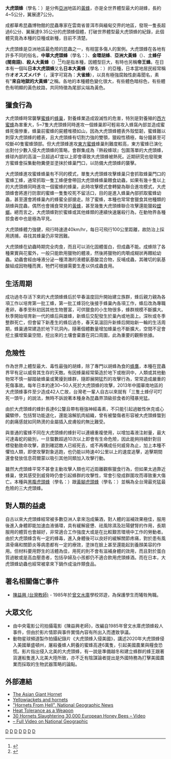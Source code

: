 {{Speciesbox
| taxon = Vespa mandarinia
| image = Vespa mandarinia.jpg
| binomial_authority = [[Frederick_Smith_(entomologist)|Smith]], 1852
}}
'''大虎頭蜂'''（學名：{{lang|la|''Vespa mandarinia''}}）是分佈[[亞洲|亞洲]]地區的[[黃蜂|黃蜂]]，亦是全世界體型最大的胡蜂，長約4~5公分，翼展達7公分。

成都華希昆蟲博物館的昆蟲專家在雲南省普洱市與緬甸交界的地區，發現一隻長超過6公分、翼展達9.35公分的虎頭蜂個體，打破世界體型最大虎頭蜂的紀錄，此個體究竟為本種的亞種或新種，目前不清楚。

大虎頭蜂是亞洲地區最危險的昆蟲之一，有相當多傷人的案例。大虎頭蜂在各地有許多不同的俗名，'''中華大虎頭蜂'''（學名：{{lang|la|''Vespa mandarinia nobilis''}}）、'''金環胡蜂'''、'''亞洲大黃蜂'''（{{lang|la|''Asian giant hornet''}}）、'''土蜂仔(閩南語)'''、'''殺人大黃蜂'''（{{lang|la|''murder hornet''}}）<ref name="瑞士">{{cite news|title=美国首度发现杀人大黄蜂蜂窝 当局派员摘除|url=https://www.swissinfo.ch/chi/%E7%BE%8E%E5%9B%BD%E9%A6%96%E5%BA%A6%E5%8F%91%E7%8E%B0%E6%9D%80%E4%BA%BA%E5%A4%A7%E9%BB%84%E8%9C%82%E8%9C%82%E7%AA%9D-%E5%BD%93%E5%B1%80%E6%B4%BE%E5%91%98%E6%91%98%E9%99%A4/46118902|accessdate=2020-10-27|archive-date=2020-10-31|archive-url=https://web.archive.org/web/20201031115801/https://www.swissinfo.ch/chi/%E7%BE%8E%E5%9B%BD%E9%A6%96%E5%BA%A6%E5%8F%91%E7%8E%B0%E6%9D%80%E4%BA%BA%E5%A4%A7%E9%BB%84%E8%9C%82%E8%9C%82%E7%AA%9D-%E5%BD%93%E5%B1%80%E6%B4%BE%E5%91%98%E6%91%98%E9%99%A4/46118902|dead-url=no}}</ref><ref>{{cite news |title=“杀人大黄蜂”蜂巢！这里首次发现了！ |url=https://news.sina.com.cn/w/2020-10-24/doc-iiznctkc7462438.shtml |accessdate=2020-10-27 |archive-date=2020-11-27 |archive-url=https://web.archive.org/web/20201127001921/https://news.sina.com.cn/w/2020-10-24/doc-iiznctkc7462438.shtml |dead-url=no }}</ref>均是指本種，因體型巨大，有時也另稱'''帝王蜂'''。在日本有一個叫'''日本大虎頭蜂'''又名'''日本大黃蜂'''（學名：{{lang|la|''Vespa mandarinia japonica''}}）的亞種，日本當地居民經常稱作'''オオスズメバチ'''（{{lang|la|''Oosuzumebachi''}}，漢字可寫為：'''大雀蜂'''），以具有極強腐蝕性劇毒聞名，素有"'''來自地獄的大黃蜂'''"之稱。各地的本種體色變化很大，有些體色暗棕色，有些體色有明顯的黃色紋路，共同特徵為尾部尖端為黃色。

==獵食行為==
大虎頭蜂時常襲擊[[蜜蜂|蜜蜂]]的[[蜂巢|蜂巢]]，對養蜂業造成毀滅性的危害，特別是對養殖的[[西方蜜蜂|西方蜜蜂]]為害重大，5~7隻大虎頭蜂同時進攻一個蜂巢即可輕易攻入蜂窩內部並造成蜜蜂死傷慘重，蜂巢前蜜蜂的屍體堆積如山，因為大虎頭蜂體表外殼堅韌，蜜蜂難以刺穿大虎頭蜂的體表，且大虎頭蜂有切割力強的雙顎，獵殺性積極，每分鐘甚至可咬斷40隻蜜蜂頭部。但大虎頭蜂進攻[[東方蜜蜂|東方蜜蜂]]蜂巢則難度較高，東方蜜蜂已演化出對付少數入侵大虎頭蜂的策略，會群集成為『熱殺蜂球』包圍落單的大虎頭蜂，蜂球內部的高溫一旦超過47度以上即會導致大虎頭蜂被熱死。近期研究也發現東方蜜蜂會採集動物糞便並塗抹於蜂巢門口，以防備大虎頭蜂的襲擊。

大虎頭蜂進攻蜜蜂蜂巢有不同的模式，單隻大虎頭蜂攻擊蜂巢只會抓取蜂巢門口的蜜蜂工蜂，通常抓取一隻工蜂便會帶回大虎頭蜂蜂巢餵食幼蟲，如果有幾十隻以上的大虎頭蜂同時進攻一個蜜蜂的蜂巢，此時攻擊模式會轉變為聯合進攻模式，大虎頭蜂會將進行防禦的蜜蜂一隻隻咬死不留活口，目的是進入蜂巢內部抓取蜜蜂幼蟲，甚至還會將蜂巢內的蜂蜜全部搶走。除了蜜蜂，本種也常常會獵食其他種類的胡蜂與昆蟲，偶然也會捕食常見的[[黃蜂|黃蜂]]，甚至幾隻大虎頭蜂聯合攻擊還能獵殺[[螳螂|螳螂]]。總而言之，大虎頭蜂對於蜜蜂或其他蜂類的連續快速屠殺行為，在動物界各種掠食者中也是極為罕見。

大虎頭蜂體力強健，飛行時速達40km/hr，每日可飛行100公里距離，故防治上採用誘捕，尋找其蜂巢仍非常困難。

大虎頭蜂在幼蟲時期完全肉食，而且可以消化固體蛋白，但成蟲不能。成蜂除了各種果實與花蜜外，一般只能飲用獵物的體液，然後將獵物的肉嚼成糊狀再餵給幼蟲。幼蟲會經由唾液分泌一種清澈的液體氨基酸混合物，反哺成蟲，其確切的氨基酸組成因物種而異，牠們可根據需要生產以供成蟲食用。

==生活周期==
成功過冬存活下來的大虎頭蜂蜂后於早春溫度回升開始建立族群，蜂后親力親為各項工作以培育第一批工蜂，第一批工蜂羽化後接手蜂巢內各項工作，蜂后改為專職產卵，春季至秋初因其他生物豐富，可供獵食的小生物很多，蜂群規模不斷擴大。秋季開始培育新一代的蜂后與雄蜂，新蜂后交配發生於巢內或地面上。深秋或冬季整群死亡，但會留下新產生的蜂后過冬，春天氣溫回升新蜂后開始新一輪的生活周期，蜂巢通常建造於地下坑洞內，隨著個體數量增加蜂巢也不斷擴大，空間不足會挖土擴增築巢空間，挖出來的土壤會棄置在洞口周圍，此為重要的觀察依據。

==危險性==
作為世界上體型最大、毒性最強的胡蜂，除了專門以胡蜂為食的[[蜂鷹|蜂鷹]]，本種在昆蟲界罕有足以威脅其生存的天敵。有因蜂巢經常築造於地下或樹洞中，人類或其他動物常不慎一腳踏破蜂巢或驚擾到蜂群，隨即展開猛烈的攻擊行為，常常造成嚴重的死傷事故。每年日本約達30~50人死於大虎頭蜂的攻擊，2013年中國華南地區的大虎頭蜂事件至少造成42人亡故，台灣老一輩人自古以來就有「三隻土蜂仔可叮死一頭牛」的說法，無時不訴說著本種身為昆蟲界頂級掠食者的殘暴兇猛。

由於大虎頭蜂的蜂針長達6公釐且帶有極強神經毒素，不只能引起過敏性休克或心臟驟停，包括腎功能退化，還能溶解肌肉組織，曾有被螫傷者形容被大虎頭蜂螫到的劇痛感就如同熱燙的金屬插入皮膚般的無比難受。

與普通的蜜蜂不同在大虎頭蜂的蜂針可以連續重複使用，以增加毒液注射量，最大可達毒蛇的級別，一旦螫數超過10次以上即會有生命危險，因此能夠持續針對目標發動致命攻擊，直到確認敵人已經死去，或不再構成任何威脅為止，加上本種不懼怕人類，即使攻擊對象逃跑，也仍能以時速40公里以上的速度追擊，追擊期間還會發放信息荷爾蒙以吸引其他同類加入攻擊行動。

雖然大虎頭蜂平常不甚會主動攻擊人類也可近距離觀察獵食行為，但如果太過靠近蜂巢，使其感受到威脅時仍會引起蜂群的攻擊性，常會引發成群圍攻而導致重大傷亡。本種與[[黑腹虎頭蜂|黑腹虎頭蜂]]（學名：{{lang|la|''Vespa basalis''}}）跟[[黃腳虎頭蜂|黃腳虎頭蜂]]（學名：{{lang|la|''Vespa velutina''}}）並稱為全台灣最兇猛最危險的三大虎頭蜂。

==對人類的益處==
自古以來大虎頭蜂經常被多數亞洲人拿來泡成藥酒，對人體的滋補效果極佳，服用後進入身體即能加速血液循環，具有緩解疲憊、祛風除濕及壯陽健腎的作用，長期服用的體質也會越好，非常適合工作強度大或是在比較艱苦環境中工作的勞動者。由於大虎頭蜂含有一定的蜂毒，進入身體後可以良好的緩解關節疼痛，對於患有風濕骨痛和關節炎等病患都有一定的療效，塗抹在臉上甚至還能起到養顏美容的作用。但材料要用野生的活體為佳，用死的則不會有滋補身體的效用，而且對於蛋白質過敏或是高血壓患者，包括孕婦及小孩都仍不適合飲用虎頭蜂酒。而在日本，大虎頭蜂幼蟲也經常被拿來下鍋作成油炸類食品。

==著名相關傷亡事件==
*[[陳益興_(台灣教師)|陳益興 (台灣教師)]] - 1985年於[[曾文水庫|曾文水庫]]學校郊遊，為保護學生而犧牲殉職。

==大眾文化==
* 由中央電影公司拍攝電影《陳益興老師》，改編自1985年曾文水庫虎頭蜂殺人事件，但由於影片情節與事件實情內容有所出入而遭致爭議。
* 動物星球頻道製作拍攝紀錄片《大虎頭蜂入侵美國》，講述2020年大虎頭蜂侵入美國華盛頓州，屠殺養蜂人飼養的蜜蜂高達6萬隻，引起美國農業與糧食恐慌。影片指出侵入北美的大虎頭蜂，有一說是準備越冬和建立蜂群的蜂王跟著貨運船隻進入北美大陸所致，亦不乏有陰謀論者提出是外國特務為打擊美國農業而採取的生物武器策略的論點。

==外部連結==
{{commons|Vespa mandarinia}}
{{wikispecies|Vespa mandarinia}}
* [http://www.vespa-crabro.de/vespa-mandarinia.htm The Asian Giant Hornet] {{Wayback|url=http://www.vespa-crabro.de/vespa-mandarinia.htm |date=20201127012113 }}
* [https://web.archive.org/web/20060914090728/http://www.wvu.edu/~agexten/ipm/insects/hpm7002.pdf Yellowjackets and hornets]
* [http://news.nationalgeographic.com/news/2002/10/1025_021025_GiantHornets.html "Hornets From Hell", National Geographic News]{{Wayback|url=http://news.nationalgeographic.com/news/2002/10/1025_021025_GiantHornets.html |date=20100125011057 }}
* [https://web.archive.org/web/20131002163618/http://www.bio.davidson.edu/people/midorcas/animalphysiology/websites/2001/Thawley/defense.htm Heat Tolerance as a Weapon]
* [http://educatedearth.net/video.php?id=2728 30 Hornets Slaughtering 30,000 European Honey Bees – Video] {{Wayback|url=http://educatedearth.net/video.php?id=2728 |date=20201112033652 }}
* [http://news.nationalgeographic.com/news/2005/10/1012_051012_hornet_video.html – Full Video on National Geographic]{{Wayback|url=http://news.nationalgeographic.com/news/2005/10/1012_051012_hornet_video.html |date=20090308121948 }}
{{DEFAULTSORT:大虎頭蜂}}
{{taxonbar}}
[[Category:_1852年描述的昆虫|D]]
[[Category:胡蜂屬|D]]
[[Category:有毒昆蟲|D]]
[[Category:韓國動物|D]]
[[Category:日本動物|D]]
[[Category:泰國動物|D]]
[[Category:台灣動物|D]]